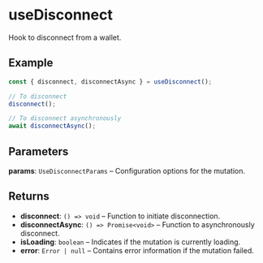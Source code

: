 # useDisconnect

Hook to disconnect from a wallet.

## Example
```typescript
const { disconnect, disconnectAsync } = useDisconnect();

// To disconnect
disconnect();

// To disconnect asynchronously
await disconnectAsync();
```

## Parameters

**params**: `UseDisconnectParams` – Configuration options for the mutation.

## Returns

- **disconnect**: `() => void` – Function to initiate disconnection.
- **disconnectAsync**: `() => Promise<void>` – Function to asynchronously disconnect.
- **isLoading**: `boolean` – Indicates if the mutation is currently loading.
- **error**: `Error | null` – Contains error information if the mutation failed.